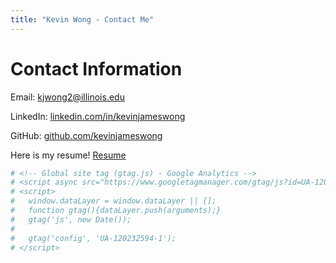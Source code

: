 ```yaml
---
title: "Kevin Wong - Contact Me"
---
```


# Contact Information

Email: <kjwong2@illinois.edu> 

LinkedIn: [linkedin.com/in/kevinjameswong](https://www.linkedin.com/in/kevinjameswong/){target="_blank"} 

GitHub: [github.com/kevinjameswong](https://github.com/kevinjameswong){target="_blank"}

Here is my resume! [Resume](Resume_02-06-19_Wong.docx){target="_blank"}



```r
# <!-- Global site tag (gtag.js) - Google Analytics -->
# <script async src="https://www.googletagmanager.com/gtag/js?id=UA-120232594-1"></script>
# <script>
#   window.dataLayer = window.dataLayer || [];
#   function gtag(){dataLayer.push(arguments);}
#   gtag('js', new Date());
# 
#   gtag('config', 'UA-120232594-1');
# </script>
```
